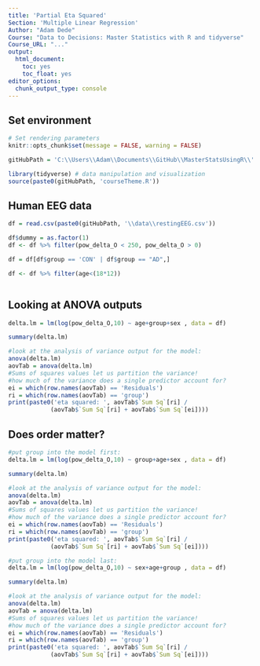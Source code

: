 ```yaml
---
title: 'Partial Eta Squared'
Section: 'Multiple Linear Regression'
Author: "Adam Dede"
Course: "Data to Decisions: Master Statistics with R and tidyverse"
Course_URL: "..." 
output: 
  html_document:
    toc: yes
    toc_float: yes
editor_options:
  chunk_output_type: console
---
```



## Set environment

```r

# Set rendering parameters
knitr::opts_chunk$set(message = FALSE, warning = FALSE)

gitHubPath = 'C:\\Users\\Adam\\Documents\\GitHub\\MasterStatsUsingR\\'

library(tidyverse) # data manipulation and visualization
source(paste0(gitHubPath, 'courseTheme.R'))


```

## Human EEG data 

```r

df = read.csv(paste0(gitHubPath, '\\data\\restingEEG.csv'))

df$dummy = as.factor(1) 
df <- df %>% filter(pow_delta_O < 250, pow_delta_O > 0)

df = df[df$group == 'CON' | df$group == "AD",]

df <- df %>% filter(age<(18*12))



```

## Looking at ANOVA outputs 

```r


delta.lm = lm(log(pow_delta_O,10) ~ age+group+sex , data = df)

summary(delta.lm)

#look at the analysis of variance output for the model: 
anova(delta.lm)
aovTab = anova(delta.lm)
#Sums of squares values let us partition the variance!
#how much of the variance does a single predictor account for? 
ei = which(row.names(aovTab) == 'Residuals')
ri = which(row.names(aovTab) == 'group')
print(paste0('eta squared: ', aovTab$`Sum Sq`[ri] /
            (aovTab$`Sum Sq`[ri] + aovTab$`Sum Sq`[ei])))


```

## Does order matter? 

```r

#put group into the model first: 
delta.lm = lm(log(pow_delta_O,10) ~ group+age+sex , data = df)

summary(delta.lm)

#look at the analysis of variance output for the model: 
anova(delta.lm)
aovTab = anova(delta.lm)
#Sums of squares values let us partition the variance!
#how much of the variance does a single predictor account for? 
ei = which(row.names(aovTab) == 'Residuals')
ri = which(row.names(aovTab) == 'group')
print(paste0('eta squared: ', aovTab$`Sum Sq`[ri] /
            (aovTab$`Sum Sq`[ri] + aovTab$`Sum Sq`[ei])))

#put group into the model last: 
delta.lm = lm(log(pow_delta_O,10) ~ sex+age+group , data = df)

summary(delta.lm)

#look at the analysis of variance output for the model: 
anova(delta.lm)
aovTab = anova(delta.lm)
#Sums of squares values let us partition the variance!
#how much of the variance does a single predictor account for? 
ei = which(row.names(aovTab) == 'Residuals')
ri = which(row.names(aovTab) == 'group')
print(paste0('eta squared: ', aovTab$`Sum Sq`[ri] /
            (aovTab$`Sum Sq`[ri] + aovTab$`Sum Sq`[ei])))


```
